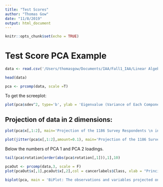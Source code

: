 ```yaml
---
title: "Test Scores"
author: "Thomas Gow"
date: "11/8/2019"
output: html_document
---
```


```r
knitr::opts_chunk$set(echo = TRUE)
```

# Test Score PCA Example


```r
data <- read.csv('/Users/thomasgow/Documents/IAA/Fall1_IAA/Linear Algebra/PCA/testscores.csv')

head(data)
```


```r
pca <- prcomp(data, scale =T)
```


To get the screeplot:
```r
plot(pca$sdev^2, type='b', ylab = 'Eigenvalue (Variance of Each Component)', main = 'Starwars Screeplot')
```



## Projection of data in 2 dimensions:  

```r
plot(pca$x[,1:2], main='Projection of the 1186 Survey Respondents \n in 2-dimensional space')
```


```r
plot(jitter(pca$x[,1:2],amount=0.1), main='Projection of the 1186 Survey Respondents \n in 2-dimensional space (w/Jitter)')
```



Below the numbers of PCA 1 and PCA 2 loadings.


```r
tail(pca$rotation[order(abs(pca$rotation[,1])),1],10)

```



```r
pcaOut <- prcomp(data,3, scale = F)
plot(pcaOut$x[,1],pcaOut$x[,2],col = cancerlabels$Class, xlab = "Principal Component 1", ylab = "Principal Component 2", main = 'Genetic Samples Projected into 2-dimensions')
```



```r
biplot(pca, main = 'BiPlot: The observations and variables projected onto the same plane.',cex = c(1, .8))

```

